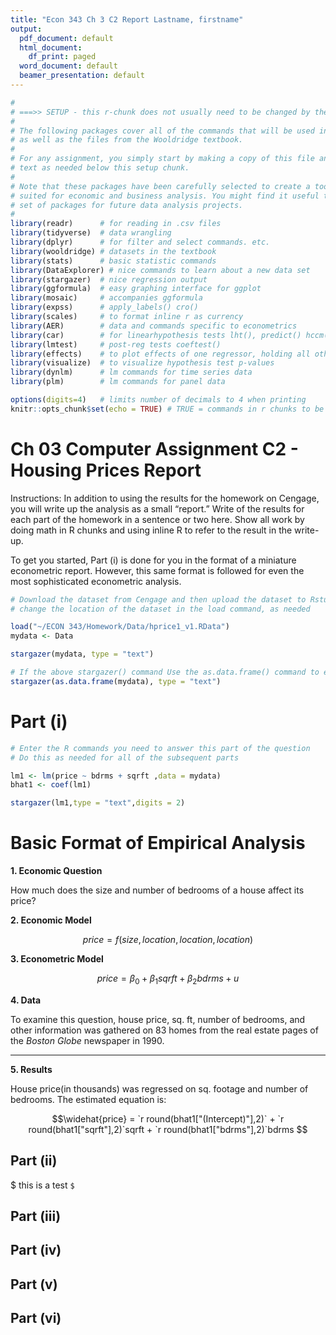 ```yaml
---
title: "Econ 343 Ch 3 C2 Report Lastname, firstname"
output:
  pdf_document: default
  html_document:
    df_print: paged
  word_document: default
  beamer_presentation: default
---
```


```r
#
# ===>> SETUP - this r-chunk does not usually need to be changed by the student.
#
# The following packages cover all of the commands that will be used in this class,
# as well as the files from the Wooldridge textbook.
# 
# For any assignment, you simply start by making a copy of this file and add the R chunks and
# text as needed below this setup chunk. 
#
# Note that these packages have been carefully selected to create a toolkit that is ideally
# suited for economic and business analysis. You might find it useful to keep this template and
# set of packages for future data analysis projects.
#
library(readr)      # for reading in .csv files
library(tidyverse)  # data wrangling
library(dplyr)      # for filter and select commands. etc.
library(wooldridge) # datasets in the textbook
library(stats)      # basic statistic commands
library(DataExplorer) # nice commands to learn about a new data set
library(stargazer)  # nice regression output
library(ggformula)  # easy graphing interface for ggplot
library(mosaic)     # accompanies ggformula
library(expss)      # apply_labels() cro()
library(scales)     # to format inline r as currency
library(AER)        # data and commands specific to econometrics
library(car)        # for linearhypothesis tests lht(), predict() hccm() heterosced.
library(lmtest)     # post-reg tests coeftest()
library(effects)    # to plot effects of one regressor, holding all others constant
library(visualize)  # to visualize hypothesis test p-values
library(dynlm)      # lm commands for time series data
library(plm)        # lm commands for panel data

options(digits=4)   # limits number of decimals to 4 when printing
knitr::opts_chunk$set(echo = TRUE) # TRUE = commands in r chunks to be echoed in outfile
```
# Ch 03 Computer Assignment C2 - Housing Prices Report


Instructions: In addition to using the results for the homework on Cengage, 
you will write up the analysis as a small "report." Write of the results for each part of the homework in a sentence or two here. Show all work by doing
math in R chunks and using inline R to refer to the result in the write-up. 

To get you started, Part (i) is
done for you in the format of a miniature econometric report. However,
this same
format is followed for even the most sophisticated econometric analysis.

```r
# Download the dataset from Cengage and then upload the dataset to Rstudio
# change the location of the dataset in the load command, as needed

load("~/ECON 343/Homework/Data/hprice1_v1.RData")
mydata <- Data

stargazer(mydata, type = "text")

# If the above stargazer() command Use the as.data.frame() command to ensure the data can be used by stargazer()
stargazer(as.data.frame(mydata), type = "text")


```

# Part (i)
```r
# Enter the R commands you need to answer this part of the question
# Do this as needed for all of the subsequent parts

lm1 <- lm(price ~ bdrms + sqrft ,data = mydata)
bhat1 <- coef(lm1)

stargazer(lm1,type = "text",digits = 2)

```

# Basic Format of Empirical Analysis

**1. Economic Question**

How much does the size and number of bedrooms of a house affect its price?

**2. Economic Model**

$$price = f(size, location, location, location)$$

**3. Econometric Model**

$$price = \beta_0 + \beta_1 sqrft + \beta_2 bdrms + u $$

**4. Data**

To examine this question, house price, sq. ft, number of bedrooms, and other 
information was gathered on 83 homes from the real estate pages of the *Boston Globe* newspaper in 1990. 

---

**5. Results**

House price(in thousands) was regressed on sq. footage and number of bedrooms. The
estimated equation is:

$$\widehat{price} = 
  `r round(bhat1["(Intercept)"],2)`
+ `r round(bhat1["sqrft"],2)`sqrft 
+ `r round(bhat1["bdrms"],2)`bdrms $$

## Part (ii)

\$ this is a test `$`

## Part (iii)


## Part (iv)


## Part (v)


## Part (vi)
